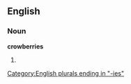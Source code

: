 ==English==

===Noun===
'''crowberries'''

# {{plural of|[[crowberry]]}}

[[Category:English plurals ending in "-ies"]]